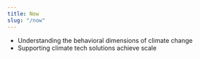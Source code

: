 ```yaml
---
title: Now
slug: "/now"
---
```

- Understanding the behavioral dimensions of climate change 
- Supporting climate tech solutions achieve scale 
